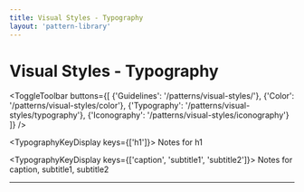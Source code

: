 ```yaml
---
title: Visual Styles - Typography
layout: 'pattern-library'
---
```


# Visual Styles - Typography

<ToggleToolbar buttons={[
    {'Guidelines': '/patterns/visual-styles/'},
    {'Color': '/patterns/visual-styles/color'},
    {'Typography': '/patterns/visual-styles/typography'},
    {'Iconography': '/patterns/visual-styles/iconography'}
  ]} />

<TypographyKeyDisplay keys={['h1']}>
  Notes for h1 
</TypographyKeyDisplay>

<TypographyKeyDisplay keys={['caption', 'subtitle1', 'subtitle2']}>
  Notes for caption, subtitle1, subtitle2 
</TypographyKeyDisplay>

---

<TypographyDisplay />